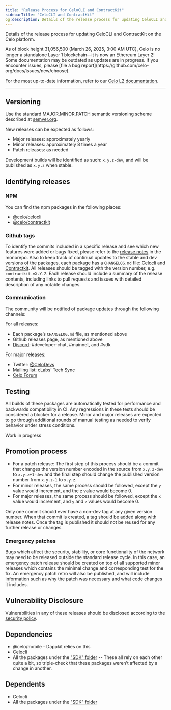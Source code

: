 ```yaml
---
title: "Release Process for CeloCLI and ContractKit"
sidebarTitle: "CeloCLI and ContractKit"
og:description: Details of the release process for updating CeloCLI and ContractKit on the Celo platform.
---
```


Details of the release process for updating CeloCLI and ContractKit on the Celo platform.

<Warning>
As of block height 31,056,500 (March 26, 2025, 3:00 AM UTC), Celo is no longer a standalone Layer 1 blockchain—it is now an Ethereum Layer 2!
Some documentation may be outdated as updates are in progress. If you encounter issues, please [file a bug report](https://github.com/celo-org/docs/issues/new/choose).

For the most up-to-date information, refer to our [Celo L2 documentation](/build#celo-l2-mainnet).
</Warning>

---

## Versioning

Use the standard MAJOR.MINOR.PATCH semantic versioning scheme described at [semver.org](http://semver.org).

New releases can be expected as follows:

- Major releases: approximately yearly
- Minor releases: approximately 8 times a year
- Patch releases: as needed

Development builds will be identified as such: `x.y.z-dev`, and will be published as `x.y.z` when stable.

## Identifying releases

### NPM

You can find the npm packages in the following places:

- [@celo/celocli](https://www.npmjs.com/package/@celo/celocli)
- [@celo/contractkit](https://www.npmjs.com/package/@celo/contractkit)

### Github tags

To identify the commits included in a specific release and see which new features were added or bugs fixed, please refer to the [release notes](https://github.com/celo-org/celo-monorepo/releases) in the monorepo. Also to keep track of continual updates to the stable and dev versions of the packages, each package has a `CHANGELOG.md` file: [Celocli](https://github.com/celo-org/developer-tooling/blob/master/packages/cli/CHANGELOG.md) and [Contractkit](https://github.com/celo-org/developer-tooling/blob/master/packages/sdk/contractkit/CHANGELOG.md).
All releases should be tagged with the version number, e.g. `contractkit-vX.Y.Z`. Each release should include a summary of the release contents, including links to pull requests and issues with detailed description of any notable changes.

### Communication

The community will be notified of package updates through the following channels:

For all releases:

- Each package’s `CHANGELOG.md` file, as mentioned above
- Github releases page, as mentioned above
- [Discord](https://chat.celo.org): #developer-chat, #mainnet, and #sdk

For major releases:

- Twitter: [@CeloDevs](https://x.com/CeloDevs)
- Mailing list: cLabs’ Tech Sync
- [Celo Forum](https://forum.celo.org/)


## Testing

All builds of these packages are automatically tested for performance and backwards compatibility in CI. Any regressions in these tests should be considered a blocker for a release.
Minor and major releases are expected to go through additional rounds of manual testing as needed to verify behavior under stress conditions.

<Warning>
Work in progress
</Warning>

## Promotion process

- For a patch release: The first step of this process should be a commit that changes the version number encoded in the source from `x.y.z-dev` to `x.y.z+1-dev` and the final step should change the published version number from `x.y.z-1` to `x.y.z`.
- For minor releases, the same process should be followed, except the `y` value would increment, and the `z` value would become 0.
- For major releases, the same process should be followed, except the `x` value would increment, and `y` and `z` values would become 0.

Only one commit should ever have a non-dev tag at any given version number. When that commit is created, a tag should be added along with release notes. Once the tag is published it should not be reused for any further release or changes.

### Emergency patches

Bugs which affect the security, stability, or core functionality of the network may need to be released outside the standard release cycle. In this case, an emergency patch release should be created on top of all supported minor releases which contains the minimal change and corresponding test for the fix. An emergency patch retro will also be published, and will include information such as why the patch was necessary and what code changes it includes.

## Vulnerability Disclosure

Vulnerabilities in any of these releases should be disclosed according to the [security policy](https://github.com/celo-org/celo-blockchain/blob/master/SECURITY.md).

## Dependencies

- @celo/mobile - Dappkit relies on this
- Celocli
- All the packages under the ["SDK" folder](https://github.com/celo-org/developer-tooling/tree/master/packages/sdk) -- These all rely on each other quite a bit, so triple-check that these packages weren’t affected by a change in another.

## Dependents

- Celocli
- All the packages under the ["SDK" folder](https://github.com/celo-org/developer-tooling/tree/master/packages/sdk)